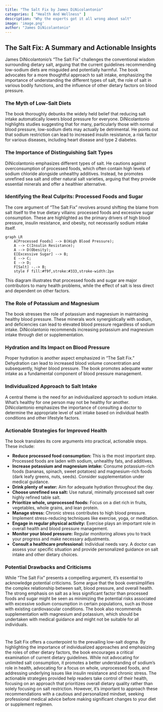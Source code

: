 ```yaml
---
title: "The Salt Fix by James DiNicolantonio"
categories: [ "Health And Wellness" ]
description: "Why the experts got it all wrong about salt"
image: 'image.png'
author: "James DiNicolantonio"
---
```

## The Salt Fix: A Summary and Actionable Insights

James DiNicolantonio's "The Salt Fix" challenges the conventional wisdom surrounding dietary salt, arguing that the current guidelines recommending low-sodium diets are misguided and potentially harmful.  The book advocates for a more thoughtful approach to salt intake, emphasizing the importance of understanding the different types of salt, the role of salt in various bodily functions, and the influence of other dietary factors on blood pressure.

### The Myth of Low-Salt Diets

The book thoroughly debunks the widely held belief that reducing salt intake automatically lowers blood pressure for everyone. DiNicolantonio highlights studies suggesting that for many, particularly those with normal blood pressure, low-sodium diets may actually be detrimental.  He points out that  sodium restriction can lead to increased insulin resistance, a risk factor for various diseases, including heart disease and type 2 diabetes.

### The Importance of Distinguishing Salt Types

DiNicolantonio emphasizes different types of salt. He cautions against overconsumption of processed foods, which often contain high levels of sodium chloride alongside unhealthy additives. Instead, he promotes unrefined sea salt and other natural salt varieties, arguing that they provide essential minerals and offer a healthier alternative.

### Identifying the Real Culprits: Processed Foods and Sugar

The core argument of "The Salt Fix" revolves around shifting the blame from salt itself to the true dietary villains: processed foods and excessive sugar consumption. These are highlighted as the primary drivers of high blood pressure, insulin resistance, and obesity, not necessarily sodium intake itself.

```mermaid
graph LR
    A[Processed Foods] --> B(High Blood Pressure);
    A --> C(Insulin Resistance);
    A --> D(Obesity);
    E[Excessive Sugar] --> B;
    E --> C;
    E --> D;
    F[Salt] -.-> B;
    style F fill:#f9f,stroke:#333,stroke-width:2px
```


This diagram illustrates that processed foods and sugar are major contributors to many health problems, while the effect of salt is less direct and dependent on other factors.

### The Role of Potassium and Magnesium

The book stresses the role of potassium and magnesium in maintaining healthy blood pressure. These minerals work synergistically with sodium, and deficiencies can lead to elevated blood pressure regardless of sodium intake. DiNicolantonio recommends increasing potassium and magnesium intake through diet or supplementation.


### Hydration and Its Impact on Blood Pressure

Proper hydration is another aspect emphasized in "The Salt Fix." Dehydration can lead to increased blood volume concentration and subsequently, higher blood pressure. The book promotes adequate water intake as a fundamental component of blood pressure management.


### Individualized Approach to Salt Intake

A central theme is the need for an individualized approach to sodium intake.  What's healthy for one person may not be healthy for another. DiNicolantonio emphasizes the importance of consulting a doctor to determine the appropriate level of salt intake based on individual health conditions and other lifestyle factors.

### Actionable Strategies for Improved Health

The book translates its core arguments into practical, actionable steps.  These include:


* **Reduce processed food consumption:**  This is the most important step.  Processed foods are laden with sodium, unhealthy fats, and additives.
* **Increase potassium and magnesium intake:** Consume potassium-rich foods (bananas, spinach, sweet potatoes) and magnesium-rich foods (dark leafy greens, nuts, seeds). Consider supplementation under medical guidance.
* **Drink plenty of water:** Aim for adequate hydration throughout the day.
* **Choose unrefined sea salt:**  Use natural, minimally processed salt over highly refined table salt.
* **Prioritize whole, unprocessed foods:**  Focus on a diet rich in fruits, vegetables, whole grains, and lean protein.
* **Manage stress:**  Chronic stress contributes to high blood pressure. Implement stress-reducing techniques like exercise, yoga, or meditation.
* **Engage in regular physical activity:**  Exercise plays an important role in overall health and blood pressure management.
* **Monitor your blood pressure:** Regular monitoring allows you to track your progress and make necessary adjustments.
* **Consult a healthcare professional:**  Individual needs vary.  A doctor can assess your specific situation and provide personalized guidance on salt intake and other dietary choices.


### Potential Drawbacks and Criticisms

While "The Salt Fix" presents a compelling argument, it's essential to acknowledge potential criticisms.  Some argue that the book oversimplifies the complex relationship between salt, blood pressure, and overall health.  The strong emphasis on salt as a less significant factor than processed foods and sugar might be seen as minimizing the potential risks associated with excessive sodium consumption in certain populations, such as those with existing cardiovascular conditions. The book also recommends supplementation with magnesium and potassium, which should be undertaken with medical guidance and might not be suitable for all individuals.


#

The Salt Fix offers a counterpoint to the prevailing low-salt dogma. By highlighting the importance of individualized approaches and emphasizing the roles of other dietary factors, the book encourages a critical examination of current dietary guidelines. While not advocating for unlimited salt consumption, it promotes a better understanding of sodium's role in health, advocating for a focus on whole, unprocessed foods, and addressing underlying issues like insulin resistance and chronic stress. The actionable strategies provided help readers take control of their health, focusing on an approach that prioritizes overall dietary quality rather than solely focusing on salt restriction. However, it's important to approach these recommendations with a cautious and personalized mindset, seeking professional medical advice before making significant changes to your diet or supplement regimen.

